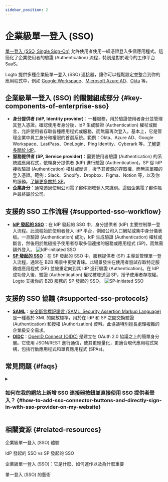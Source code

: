```yaml
---
sidebar_position: 2
---
```



# 企業級單一登入 (SSO)

[單一登入 (SSO, Single Sign-On)](https://auth.wiki/single-sign-on) 允許使用者使用一組憑證登入多個應用程式。這簡化了企業使用者的驗證 (Authentication) 流程，特別是對於現今的工作平台 SaaS。

Logto 提供多種企業級單一登入 (SSO) 連接器，讓你可以輕鬆設定並整合到你的應用程式中，例如 [Google Workspace](/integrations/google-workspace)、[Microsoft Azure AD](/integrations/entra-id-saml)、[Okta](/integrations/okta) 等。

## 企業級單一登入 (SSO) 的關鍵組成部分 \{#key-components-of-enterprise-sso}

- **身分提供者 (IdP, Identity provider)**：一種服務，用於驗證使用者身分並管理其登入憑證。確認使用者身分後，IdP 生成驗證 (Authentication) 權杖或斷言，允許使用者存取各種應用程式或服務，而無需再次登入。基本上，它是管理企業中員工身分和權限的首選系統。範例：Okta、Azure AD、Google Workspace、LastPass、OneLogin、Ping Identity、Cyberark 等。[了解更多關於 IdP](https://auth.wiki/identity-provider)。
- **服務提供者 (SP, Service provider)**：需要使用者驗證 (Authentication) 的系統或應用程式，依賴身分提供者 (IdP) 進行驗證 (Authentication)。SP 從 IdP 接收驗證 (Authentication) 權杖或斷言，授予其資源的存取權，而無需單獨的登入憑證。範例：Slack、Shopify、Dropbox、Figma、Notion 等，以及你的服務。[了解更多關於 SP](https://auth.wiki/service-provider)。
- **企業身分**：通常透過使用公司電子郵件網域登入來識別。這個企業電子郵件帳戶最終屬於公司。

## 支援的 SSO 工作流程 \{#supported-sso-workflow}

- [**IdP 發起的 SSO**](/end-user-flows/enterprise-sso/idp-initiated-sso)：在 IdP 發起的 SSO 中，身分提供者 (IdP) 主要控制單一登入流程。此流程始於使用者登入 IdP 平台，例如公司入口網站或集中身分儀表板。一旦驗證 (Authentication) 成功，IdP 生成驗證 (Authentication) 權杖或斷言，然後用於無縫授予使用者存取多個連接的服務或應用程式 (SP)，而無需額外登入。
  <img src={idpInitiatedSsoImage} alt="IdP-initiated SSO" />
- [**SP 發起的 SSO**](/end-user-flows/enterprise-sso/sp-initiated-sso)：在 SP 發起的 SSO 中，服務提供者 (SP) 主導並管理單一登入流程，通常在 B2B 場景中更受青睞。此場景發生在使用者嘗試存取特定服務或應用程式 (SP) 並被重定向到其 IdP 進行驗證 (Authentication)。在 IdP 成功登入後，驗證 (Authentication) 權杖被發送回 SP，授予使用者存取權。Logto 支援你的 B2B 服務的 SP 發起的 SSO。
  <img src={spInitiatedSsoImage} alt="SP-initiated SSO" />

## 支援的 SSO 協議 \{#supported-sso-protocols}

- [**SAML**](/integrations/saml-sso)：[安全斷言標記語言 (SAML, Security Assertion Markup Language)](https://auth.wiki/saml) 是一種基於 XML 的開放標準，用於在 IdP 和 SP 之間交換驗證 (Authentication) 和授權 (Authorization) 資料。此協議特別擅長處理複雜的企業級安全需求。
- [**OIDC**](/integrations/oidc-sso)：[OpenID Connect (OIDC)](https://auth.wiki/openid-connect) 是建立在 OAuth 2.0 協議之上的簡單身分層。它使用 JSON/REST 進行通信，使其更輕量化，更適合現代應用程式架構，包括行動應用程式和單頁應用程式 (SPAs)。

## 常見問題 \{#faqs}

<details>
  <summary>

### 如何在我的網站上新增 SSO 連接器按鈕並直接使用 SSO 提供者登入？ \{#how-to-add-sso-connector-buttons-and-directly-sign-in-with-sso-provider-on-my-website}

</summary>

Logto 允許你在網站上新增社交登入按鈕，並直接啟動 SSO 登入流程，而不顯示預設的登入表單。請參閱我們的 [直接登入](/end-user-flows/authentication-parameters/direct-sign-in/) 指南以獲取詳細說明。

</details>

## 相關資源 \{#related-resources}

<Url href="https://www.youtube.com/watch?v=-mD8Sfab7sI&t=12s"> 企業級單一登入 (SSO) 體驗</Url>

<Url href="https://blog.logto.io/idp-vs-sp-initiated-sso">IdP 發起的 SSO vs SP 發起的 SSO</Url>

<Url href="https://blog.logto.io/enterprise-sso">
  企業級單一登入 (SSO)：它是什麼、如何運作以及為什麼重要
</Url>

<Url href="https://blog.logto.io/single-sign-on">單一登入 (SSO) 的藝術</Url>
